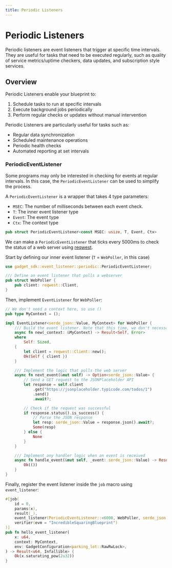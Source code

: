 ```yaml
---
title: Periodic Listeners
---
```


# Periodic Listeners

Periodic listeners are event listeners that trigger at specific time intervals. They are useful for tasks that need to be executed regularly, such as quality of service metrics/uptime checkers, data updates, and subscription style services.

## Overview

Periodic Listeners enable your blueprint to:

1. Schedule tasks to run at specific intervals
2. Execute background jobs periodically
3. Perform regular checks or updates without manual intervention

Periodic Listeners are particularly useful for tasks such as:

- Regular data synchronization
- Scheduled maintenance operations
- Periodic health checks
- Automated reporting at set intervals

### PeriodicEventListener

Some programs may only be interested in checking for events at regular intervals. In this case, the `PeriodicEventListener` can be used to simplify the process.

A `PeriodicEventListener` is a wrapper that takes 4 type parameters:

- `MSEC`: The number of milliseconds between each event check.
- `T`: The inner event listener type
- `Event`: The event type
- `Ctx`: The context type

```rust
pub struct PeriodicEventListener<const MSEC: usize, T, Event, Ctx>
```

We can make a `PeriodicEventListener` that ticks every 5000ms to check the status of a web server using [reqwest](https://crates.io/crates/reqwest).

Start by defining our inner event listener (`T` = `WebPoller`, in this case)

```rust
use gadget_sdk::event_listener::periodic::PeriodicEventListener;

/// Define an event listener that polls a webserver
pub struct WebPoller {
    pub client: reqwest::Client,
}
```

Then, implement `EventListener` for `WebPoller`:

```rust
// We don't need a context here, so use ()
pub type MyContext = ();

impl EventListener<serde_json::Value, MyContext> for WebPoller {
    /// Build the event listener. Note that this time, we don't necessarily need the context
    async fn new(_context: &MyContext) -> Result<Self, Error>
    where
        Self: Sized,
    {
        let client = reqwest::Client::new();
        Ok(Self { client })
    }

    /// Implement the logic that polls the web server
    async fn next_event(&mut self) -> Option<serde_json::Value> {
        // Send a GET request to the JSONPlaceholder API
        let response = self.client
            .get("https://jsonplaceholder.typicode.com/todos/1")
            .send()
            .await?;

        // Check if the request was successful
        if response.status().is_success() {
            // Parse the JSON response
            let resp: serde_json::Value = response.json().await?;
            Some(resp)
        } else {
            None
        }
    }

    /// Implement any handler logic when an event is received
    async fn handle_event(&mut self, _event: serde_json::Value) -> Result<(), Error> {
        Ok(())
    }
}
```

Finally, register the event listener inside the `job` macro using `event_listener`:

```rust
#[job(
    id = 0,
    params(x),
    result(_),
    event_listener(PeriodicEventListener::<6000, WebPoller, serde_json::Value, MyContext>), // <-- Register the event listener here
    verifier(evm = "IncredibleSquaringBlueprint")
)]
pub fn hello_event_listener(
    x: u64,
    context: MyContext,
    env: GadgetConfiguration<parking_lot::RawRwLock>,
) -> Result<u64, Infallible> {
    Ok(x.saturating_pow(2u32))
}
```
